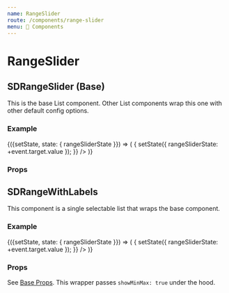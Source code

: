 ```yaml
---
name: RangeSlider
route: /components/range-slider
menu: 🔌 Components
---
```


# RangeSlider


## SDRangeSlider (Base)

This is the base List component. Other List components wrap this one with other default config options.

### Example

<Playground>
  <DemoStateContainer
    initialState={{
      rangeSliderState: ''
    }}
  >
    {({setState, state: { rangeSliderState }}) => (
      <SDRangeSlider
        label="Range Slider"
        min={0}
        max={100}
        value={+rangeSliderState}
        onChange={event => {
          setState({
            rangeSliderState: +event.target.value
          });
        }}
      />
    )}
  </DemoStateContainer>
</Playground>

### Props

<Props of={SDRangeSlider} />

## SDRangeWithLabels

This component is a single selectable list that wraps the base component.

### Example

<Playground>
  <DemoStateContainer
    initialState={{
      rangeSliderState: ''
    }}
  >
    {({setState, state: { rangeSliderState }}) => (
      <SDRangeWithLabels
        label="Range Slider"
        min={0}
        max={100}
        value={+rangeSliderState}
        onChange={event => {
          setState({
            rangeSliderState: +event.target.value
          });
        }}
      />
    )}
  </DemoStateContainer>
</Playground>

### Props

See [Base Props](#props). This wrapper passes `showMinMax: true` under the hood.

